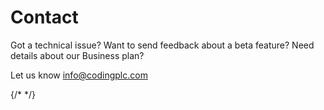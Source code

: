 
# Contact

Got a technical issue? Want to send feedback about a beta feature? Need details about our Business plan?

Let us know [info@codingplc.com](mailto:info@codingplc.com)

{/* <Contact /> */}
